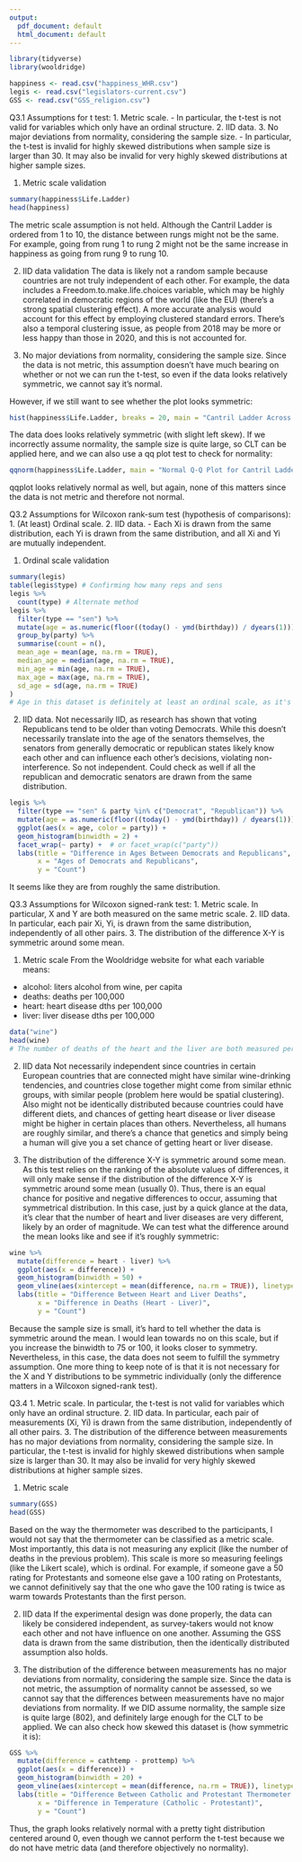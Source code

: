 ```yaml
---
output:
  pdf_document: default
  html_document: default
---
```

```r
library(tidyverse)
library(wooldridge)

happiness <- read.csv("happiness_WHR.csv")
legis <- read.csv("legislators-current.csv")
GSS <- read.csv("GSS_religion.csv")
```
Q3.1
Assumptions for t test:
1. Metric scale.
  - In particular, the t-test is not valid for variables which only have an ordinal structure.
2. IID data.
3. No major deviations from normality, considering the sample size.
  - In particular, the t-test is invalid for highly skewed distributions when sample size is larger than 30. It may also be invalid for very highly skewed distributions at higher sample sizes.


1. Metric scale validation
```r
summary(happiness$Life.Ladder)
head(happiness)
```
The metric scale assumption is not held. Although the Cantril Ladder is ordered from 1 to 10, the distance between rungs might not be the same. For example, going from rung 1 to rung 2 might not be the same increase in happiness as going from rung 9 to rung 10.

2. IID data validation
The data is likely not a random sample because countries are not truly independent of each other. For example, the data includes a Freedom.to.make.life.choices variable, which may be highly correlated in democratic regions of the world (like the EU) (there's a strong spatial clustering effect). A more accurate analysis would account for this effect by employing clustered standard errors.
There's also a temporal clustering issue, as people from 2018 may be more or less happy than those in 2020, and this is not accounted for.

3. No major deviations from normality, considering the sample size.
Since the data is not metric, this assumption doesn't have much bearing on whether or not we can run the t-test, so even if the data looks relatively symmetric, we cannot say it's normal.

However, if we still want to see whether the plot looks symmetric:
```r
hist(happiness$Life.Ladder, breaks = 20, main = "Cantril Ladder Across Countries", xlab = "Cantril Ladder Scale")
```
The data does looks relatively symmetric (with slight left skew). If we incorrectly assume normality, the sample size is quite large, so CLT can be applied here, and we can also use a qq plot test to check for normality:
```r
qqnorm(happiness$Life.Ladder, main = "Normal Q-Q Plot for Cantril Ladder Scores")
```
qqplot looks relatively normal as well, but again, none of this matters since the data is not metric and therefore not normal.


Q3.2
Assumptions for Wilcoxon rank-sum test (hypothesis of comparisons):
1. (At least) Ordinal scale.
2. IID data.
  - Each Xi is drawn from the same distribution, each Yi is drawn from the same distribution, and all Xi and Yi are mutually independent.


1. Ordinal scale validation
```r
summary(legis)
table(legis$type) # Confirming how many reps and sens
legis %>%
  count(type) # Alternate method
legis %>% 
  filter(type == "sen") %>% 
  mutate(age = as.numeric(floor((today() - ymd(birthday)) / dyears(1)))) %>%
  group_by(party) %>% 
  summarise(count = n(),
  mean_age = mean(age, na.rm = TRUE),
  median_age = median(age, na.rm = TRUE),
  min_age = min(age, na.rm = TRUE),
  max_age = max(age, na.rm = TRUE),
  sd_age = sd(age, na.rm = TRUE)
)
# Age in this dataset is definitely at least an ordinal scale, as it's actually a metric scale, and we can get metric information as show below
```

2. IID data.
Not necessarily IID, as research has shown that voting Republicans tend to be older than voting Democrats. While this doesn't necessarily translate into the age of the senators themselves, the senators from generally democratic or republican states likely know each other and can influence each other's decisions, violating non-interference. So not independent.
Could check as well if all the republican and democratic senators are drawn from the same distribution.
```r
legis %>% 
  filter(type == "sen" & party %in% c("Democrat", "Republican")) %>% 
  mutate(age = as.numeric(floor((today() - ymd(birthday)) / dyears(1)))) %>%
  ggplot(aes(x = age, color = party)) +
  geom_histogram(binwidth = 2) +
  facet_wrap(~ party) +  # or facet_wrap(c("party"))
  labs(title = "Difference in Ages Between Democrats and Republicans",
       x = "Ages of Democrats and Republicans",
       y = "Count")
```
It seems like they are from roughly the same distribution.


Q3.3
Assumptions for Wilcoxon signed-rank test:
1. Metric scale. In particular, X and Y are both measured on the same metric scale.
2. IID data. In particular, each pair Xi, Yi, is drawn from the same distribution, independently of all other pairs.
3. The distribution of the difference X-Y is symmetric around some mean.

1. Metric scale
From the Wooldridge website for what each variable means:
- alcohol: liters alcohol from wine, per capita
- deaths: deaths per 100,000
- heart: heart disease dths per 100,000
- liver: liver disease dths per 100,000
```r
data("wine")
head(wine)
# The number of deaths of the heart and the liver are both measured per 100,000 people. Thus, both variables are measured on the same metric scale.
```

2. IID data
Not necessarily independent since countries in certain European countries that are connected might have similar wine-drinking tendencies, and countries close together might come from similar ethnic groups, with similar people (problem here would be spatial clustering). Also might not be identically distributed because countries could have different diets, and chances of getting heart disease or liver disease might be higher in certain places than others. Nevertheless, all humans are roughly similar, and there's a chance that genetics and simply being a human will give you a set chance of getting heart or liver disease.

3. The distribution of the difference X-Y is symmetric around some mean.
As this test relies on the ranking of the absolute values of differences, it will only make sense if the distribution of the difference X-Y is symmetric around some mean (usually 0). Thus, there is an equal chance for positive and negative differences to occur, assuming that symmetrical distribution. In this case, just by a quick glance at the data, it's clear that the number of heart and liver diseases are very different, likely by an order of magnitude. We can test what the difference around the mean looks like and see if it's roughly symmetric:
```r
wine %>% 
  mutate(difference = heart - liver) %>% 
  ggplot(aes(x = difference)) +
  geom_histogram(binwidth = 50) +
  geom_vline(aes(xintercept = mean(difference, na.rm = TRUE)), linetype = "dashed") +
  labs(title = "Difference Between Heart and Liver Deaths",
       x = "Difference in Deaths (Heart - Liver)",
       y = "Count")
```
Because the sample size is small, it's hard to tell whether the data is symmetric around the mean. I would lean towards no on this scale, but if you increase the binwidth to 75 or 100, it looks closer to symmetry. Nevertheless, in this case, the data does not seem to fulfill the symmetry assumption. One more thing to keep note of is that it is not necessary for the X and Y distributions to be symmetric individually (only the difference matters in a Wilcoxon signed-rank test).



Q3.4
1. Metric scale. In particular, the t-test is not valid for variables which only have an ordinal structure.
2. IID data. In particular, each pair of measurements (Xi, Yi) is drawn from the same distribution, independently of all other pairs.
3. The distribution of the difference between measurements has no major deviations from normality, considering the sample size. In particular, the t-test is invalid for highly skewed distributions when sample size is larger than 30. It may also be invalid for very highly skewed distributions at higher sample sizes.

1. Metric scale
```r
summary(GSS)
head(GSS)
```
Based on the way the thermometer was described to the participants, I would not say that the thermometer can be classified as a metric scale. Most importantly, this data is not measuring any explicit (like the number of deaths in the previous problem). This scale is more so measuring feelings (like the Likert scale), which is ordinal. For example, if someone gave a 50 rating for Protestants and someone else gave a 100 rating on Protestants, we cannot definitively say that the one who gave the 100 rating is twice as warm towards Protestants than the first person.

2. IID data
If the experimental design was done properly, the data can likely be considered independent, as survey-takers would not know each other and not have influence on one another. Assuming the GSS data is drawn from the same distribution, then the identically distributed assumption also holds.

3. The distribution of the difference between measurements has no major deviations from normality, considering the sample size.
Since the data is not metric, the assumption of normality cannot be assessed, so we cannot say that the differences between measurements have no major deviations from normality. If we DID assume normality, the sample size is quite large (802), and definitely large enough for the CLT to be applied. We can also check how skewed this dataset is (how symmetric it is):
```r
GSS %>% 
  mutate(difference = cathtemp - prottemp) %>% 
  ggplot(aes(x = difference)) +
  geom_histogram(binwidth = 20) +
  geom_vline(aes(xintercept = mean(difference, na.rm = TRUE)), linetype = "dashed") +
  labs(title = "Difference Between Catholic and Protestant Thermometer Ratings",
       x = "Difference in Temperature (Catholic - Protestant)",
       y = "Count")
```
Thus, the graph looks relatively normal with a pretty tight distribution centered around 0, even though we cannot perform the t-test because we do not have metric data (and therefore objectively no normality).







